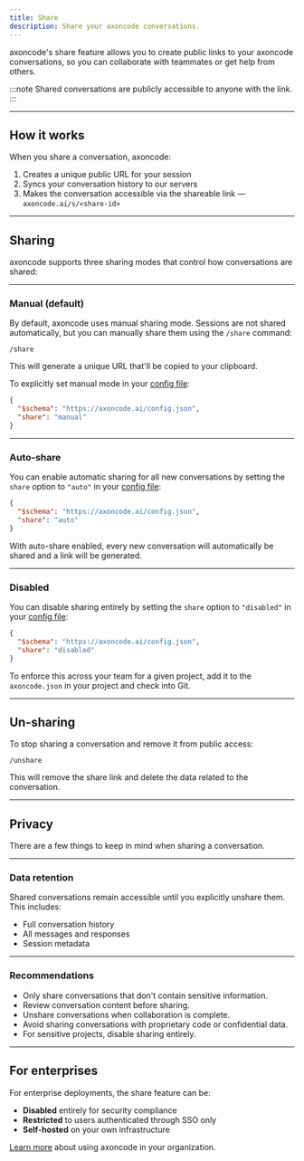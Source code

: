 ```yaml
---
title: Share
description: Share your axoncode conversations.
---
```


axoncode's share feature allows you to create public links to your axoncode conversations, so you can collaborate with teammates or get help from others.

:::note
Shared conversations are publicly accessible to anyone with the link.
:::

---

## How it works

When you share a conversation, axoncode:

1. Creates a unique public URL for your session
2. Syncs your conversation history to our servers
3. Makes the conversation accessible via the shareable link — `axoncode.ai/s/<share-id>`

---

## Sharing

axoncode supports three sharing modes that control how conversations are shared:

---

### Manual (default)

By default, axoncode uses manual sharing mode. Sessions are not shared automatically, but you can manually share them using the `/share` command:

```
/share
```

This will generate a unique URL that'll be copied to your clipboard.

To explicitly set manual mode in your [config file](/docs/config):

```json title="axoncode.json"
{
  "$schema": "https://axoncode.ai/config.json",
  "share": "manual"
}
```

---

### Auto-share

You can enable automatic sharing for all new conversations by setting the `share` option to `"auto"` in your [config file](/docs/config):

```json title="axoncode.json"
{
  "$schema": "https://axoncode.ai/config.json",
  "share": "auto"
}
```

With auto-share enabled, every new conversation will automatically be shared and a link will be generated.

---

### Disabled

You can disable sharing entirely by setting the `share` option to `"disabled"` in your [config file](/docs/config):

```json title="axoncode.json"
{
  "$schema": "https://axoncode.ai/config.json",
  "share": "disabled"
}
```

To enforce this across your team for a given project, add it to the `axoncode.json` in your project and check into Git.

---

## Un-sharing

To stop sharing a conversation and remove it from public access:

```
/unshare
```

This will remove the share link and delete the data related to the conversation.

---

## Privacy

There are a few things to keep in mind when sharing a conversation.

---

### Data retention

Shared conversations remain accessible until you explicitly unshare them. This
includes:

- Full conversation history
- All messages and responses
- Session metadata

---

### Recommendations

- Only share conversations that don't contain sensitive information.
- Review conversation content before sharing.
- Unshare conversations when collaboration is complete.
- Avoid sharing conversations with proprietary code or confidential data.
- For sensitive projects, disable sharing entirely.

---

## For enterprises

For enterprise deployments, the share feature can be:

- **Disabled** entirely for security compliance
- **Restricted** to users authenticated through SSO only
- **Self-hosted** on your own infrastructure

[Learn more](/docs/enterprise) about using axoncode in your organization.
